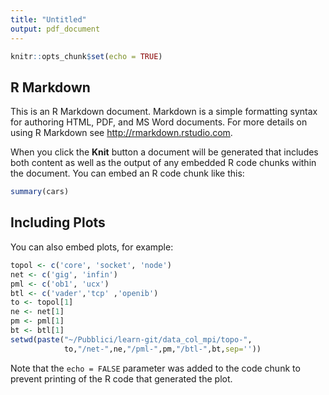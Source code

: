 ```yaml
---
title: "Untitled"
output: pdf_document
---
```


```r
knitr::opts_chunk$set(echo = TRUE)
```

## R Markdown

This is an R Markdown document. Markdown is a simple formatting syntax for authoring HTML, PDF, and MS Word documents. For more details on using R Markdown see <http://rmarkdown.rstudio.com>.

When you click the **Knit** button a document will be generated that includes both content as well as the output of any embedded R code chunks within the document. You can embed an R code chunk like this:

```r
summary(cars)
```

## Including Plots

You can also embed plots, for example:

```r
topol <- c('core', 'socket', 'node')
net <- c('gig', 'infin')
pml <- c('ob1', 'ucx')
btl <- c('vader','tcp' ,'openib')
to <- topol[1] 
ne <- net[1]
pm <- pml[1]
bt <- btl[1]
setwd(paste("~/Pubblici/learn-git/data_col_mpi/topo-",
            to,"/net-",ne,"/pml-",pm,"/btl-",bt,sep=''))


```

Note that the `echo = FALSE` parameter was added to the code chunk to prevent printing of the R code that generated the plot.
